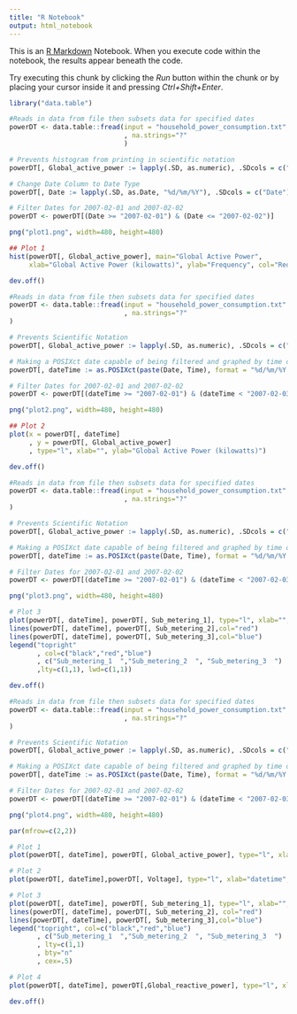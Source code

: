 ---
title: "R Notebook"
output: html_notebook
---

This is an [R Markdown](http://rmarkdown.rstudio.com) Notebook. When you execute code within the notebook, the results appear beneath the code. 

Try executing this chunk by clicking the *Run* button within the chunk or by placing your cursor inside it and pressing *Ctrl+Shift+Enter*. 

```{r}
library("data.table")

#Reads in data from file then subsets data for specified dates
powerDT <- data.table::fread(input = "household_power_consumption.txt"
                             , na.strings="?"
                             )

# Prevents histogram from printing in scientific notation
powerDT[, Global_active_power := lapply(.SD, as.numeric), .SDcols = c("Global_active_power")]

# Change Date Column to Date Type
powerDT[, Date := lapply(.SD, as.Date, "%d/%m/%Y"), .SDcols = c("Date")]

# Filter Dates for 2007-02-01 and 2007-02-02
powerDT <- powerDT[(Date >= "2007-02-01") & (Date <= "2007-02-02")]

png("plot1.png", width=480, height=480)

## Plot 1
hist(powerDT[, Global_active_power], main="Global Active Power", 
     xlab="Global Active Power (kilowatts)", ylab="Frequency", col="Red")

dev.off()
```
```{r}
#Reads in data from file then subsets data for specified dates
powerDT <- data.table::fread(input = "household_power_consumption.txt"
                             , na.strings="?"
)

# Prevents Scientific Notation
powerDT[, Global_active_power := lapply(.SD, as.numeric), .SDcols = c("Global_active_power")]

# Making a POSIXct date capable of being filtered and graphed by time of day
powerDT[, dateTime := as.POSIXct(paste(Date, Time), format = "%d/%m/%Y %H:%M:%S")]

# Filter Dates for 2007-02-01 and 2007-02-02
powerDT <- powerDT[(dateTime >= "2007-02-01") & (dateTime < "2007-02-03")]

png("plot2.png", width=480, height=480)

## Plot 2
plot(x = powerDT[, dateTime]
     , y = powerDT[, Global_active_power]
     , type="l", xlab="", ylab="Global Active Power (kilowatts)")

dev.off()
```
```{r}
#Reads in data from file then subsets data for specified dates
powerDT <- data.table::fread(input = "household_power_consumption.txt"
                             , na.strings="?"
)

# Prevents Scientific Notation
powerDT[, Global_active_power := lapply(.SD, as.numeric), .SDcols = c("Global_active_power")]

# Making a POSIXct date capable of being filtered and graphed by time of day
powerDT[, dateTime := as.POSIXct(paste(Date, Time), format = "%d/%m/%Y %H:%M:%S")]

# Filter Dates for 2007-02-01 and 2007-02-02
powerDT <- powerDT[(dateTime >= "2007-02-01") & (dateTime < "2007-02-03")]

png("plot3.png", width=480, height=480)

# Plot 3
plot(powerDT[, dateTime], powerDT[, Sub_metering_1], type="l", xlab="", ylab="Energy sub metering")
lines(powerDT[, dateTime], powerDT[, Sub_metering_2],col="red")
lines(powerDT[, dateTime], powerDT[, Sub_metering_3],col="blue")
legend("topright"
       , col=c("black","red","blue")
       , c("Sub_metering_1  ","Sub_metering_2  ", "Sub_metering_3  ")
       ,lty=c(1,1), lwd=c(1,1))

dev.off()
```
```{r}
#Reads in data from file then subsets data for specified dates
powerDT <- data.table::fread(input = "household_power_consumption.txt"
                             , na.strings="?"
)

# Prevents Scientific Notation
powerDT[, Global_active_power := lapply(.SD, as.numeric), .SDcols = c("Global_active_power")]

# Making a POSIXct date capable of being filtered and graphed by time of day
powerDT[, dateTime := as.POSIXct(paste(Date, Time), format = "%d/%m/%Y %H:%M:%S")]

# Filter Dates for 2007-02-01 and 2007-02-02
powerDT <- powerDT[(dateTime >= "2007-02-01") & (dateTime < "2007-02-03")]

png("plot4.png", width=480, height=480)

par(mfrow=c(2,2))

# Plot 1
plot(powerDT[, dateTime], powerDT[, Global_active_power], type="l", xlab="", ylab="Global Active Power")

# Plot 2
plot(powerDT[, dateTime],powerDT[, Voltage], type="l", xlab="datetime", ylab="Voltage")

# Plot 3
plot(powerDT[, dateTime], powerDT[, Sub_metering_1], type="l", xlab="", ylab="Energy sub metering")
lines(powerDT[, dateTime], powerDT[, Sub_metering_2], col="red")
lines(powerDT[, dateTime], powerDT[, Sub_metering_3],col="blue")
legend("topright", col=c("black","red","blue")
       , c("Sub_metering_1  ","Sub_metering_2  ", "Sub_metering_3  ")
       , lty=c(1,1)
       , bty="n"
       , cex=.5) 

# Plot 4
plot(powerDT[, dateTime], powerDT[,Global_reactive_power], type="l", xlab="datetime", ylab="Global_reactive_power")

dev.off()
```

